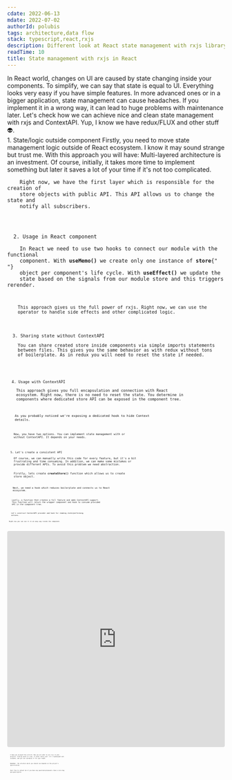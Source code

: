 ```yaml
---
cdate: 2022-06-13
mdate: 2022-07-02
authorId: polubis
tags: architecture,data flow
stack: typescript,react,rxjs
description: Different look at React state management with rxjs library.
readTime: 10
title: State management with rxjs in React
---
```


<Prelude>
  <M>
    In React world, changes on UI are caused by state changing inside your
    components. To simplify, we can say that state is equal to UI.
  </M>
  <M>
    Everything looks very easy if you have simple features. In more advanced
    ones or in a bigger application, state management can cause headaches. If
    you implement it in a wrong way, it can lead to huge problems with
    maintenance later.
  </M>
  <M>
    Let's check how we can achieve nice and clean state management with rxjs and
    ContextAPI.
  </M>
  <Hint hasBg>Yup, I know we have redux/FLUX and other stuff 👽.</Hint>
</Prelude>

<Section>
  <XL>1. State/logic outside component</XL>
  <M>
    Firstly, you need to move state management logic outside of React ecosystem.
    I know it may sound strange but trust me. With this approach you will have:
  </M>
  <List items="Independent testing, Reusability, Option to easy migrate to other technology, Easy to replace the logic" />
  <M>
    Multi-layered architecture is an investment. Of course, initially, it takes
    more time to implement something but later it saves a lot of your time if
    it's not too complicated.
  </M>
  <Code
    description="Behavior what?"
    src="https://raw.githubusercontent.com/polubis/State-management-with-RxJs-in-React/main/src/snippets/simple-store.tsx"
  />
  <M>
    Right now, we have the first layer which is responsible for the creation of
    store objects with public API. This API allows us to change the state and
    notify all subscribers.
  </M>
</Section>

<Section>
  <XL>2. Usage in React component</XL>
  <M>
    In React we need to use two hooks to connect our module with the functional
    component. With <B>useMemo()</B> we create only one instance of <B>store</B>{" "}
    object per component's life cycle. With <B>useEffect()</B> we update the
    state based on the signals from our module store and this triggers rerender.
  </M>
  <Code
    description="Hello React component"
    src="https://raw.githubusercontent.com/polubis/State-management-with-RxJs-in-React/main/src/snippets/usage-in-component.tsx"
  />
  <M>
    This approach gives us the full power of rxjs. Right now, we can use the
    operator to handle side effects and other complicated logic.
  </M>
</Section>

<Section>
  <XL>3. Sharing state without ContextAPI</XL>
  <M>
    You can share created store inside components via simple imports statements
    between files. This gives you the same behavior as with redux without tons
    of boilerplate. As in redux you will need to reset the state if needed.
  </M>
  <Code
    description="Works but you can modularize that thing"
    src="https://raw.githubusercontent.com/polubis/State-management-with-RxJs-in-React/main/src/snippets/sharing-state-without-context-api.tsx"
  />
</Section>

<Section>
  <XL>4. Usage with ContextAPI</XL>
  <M>
    This approach gives you full encapsulation and connection with React
    ecosystem. Right now, there is no need to reset the state. You determine in
    components where dedicated store API can be exposed in the component tree.
  </M>
  <Code
    description="ContextAPI implementation"
    src="https://raw.githubusercontent.com/polubis/State-management-with-RxJs-in-React/main/src/snippets/sharing-state-with-context-api.tsx"
  />
  <M>
    As you probably noticed we're exposing a dedicated hook to hide Context
    details.
  </M>
  <Code
    description="ContextAPI Consuming"
    src="https://raw.githubusercontent.com/polubis/State-management-with-RxJs-in-React/main/src/snippets/consuming-shared-context-state.tsx"
  />
  <M>
    Now, you have two options. You can implement state management with or
    without ContextAPI. It depends on your needs.
  </M>
</Section>

<Section>
  <XL>5. Let's create a consistent API</XL>
  <M>
    Of course, we can manually write this code for every feature, but it's a bit
    frustrating and time consuming. In addition, we can make some mistakes or
    provide different APIs. To avoid this problem we need abstraction.
  </M>
  <M>
    Firstly, lets create <B>createStore()</B> function which allows us to create
    store object.
  </M>
  <Code
    description="Factory method"
    src="https://raw.githubusercontent.com/polubis/State-management-with-RxJs-in-React/main/src/framework/createStore.ts"
  />
  <M>
    Next, we need a hook which reduces boilerplate and connects us to React
    ecosystem.
  </M>
  <Code
    description="Hook for connection with React"
    src="https://raw.githubusercontent.com/polubis/State-management-with-RxJs-in-React/main/src/framework/useStore.tsx"
  />
  <M>
    Lastly, a function that creates a full feature and adds ContextAPI support.
    This function will return the wrapper component and hook to consume provided
    API in the component tree.
  </M>
  <Code
    description="Connection with ContextAPI"
    src="https://raw.githubusercontent.com/polubis/State-management-with-RxJs-in-React/main/src/framework/createContextStore.tsx"
  />
  <M>
    Let's construct ContextAPI provider and hook for reading state/performing
    actions.
  </M>
  <Code
    description="Fast and without boilerplate"
    src="https://raw.githubusercontent.com/polubis/State-management-with-RxJs-in-React/main/src/final/ChatProvider.tsx"
  />
  <M>Right now you can use it in an easy way inside the component.</M>
  <Code
    description="Usage"
    src="https://raw.githubusercontent.com/polubis/State-management-with-RxJs-in-React/main/src/final/Chat.tsx"
  />
</Section>

<Example>
  <iframe
    src="https://codesandbox.io/embed/state-management-with-rxjs-in-react-qnccgq?fontsize=14&hidenavigation=1&theme=dark"
    style="width:100%; height:500px; border:0; border-radius: 4px; overflow:hidden;"
    title="State management with RxJs in React"
    allow="accelerometer; ambient-light-sensor; camera; encrypted-media; geolocation; gyroscope; hid; microphone; midi; payment; usb; vr; xr-spatial-tracking"
    sandbox="allow-forms allow-modals allow-popups allow-presentation allow-same-origin allow-scripts"
  ></iframe>
</Example>

<Summary>
  <M>
    I hope you enjoyed this article. Now you are able to use rxjs in your
    projects. From my point of view, it works really well. It's lightweight and
    scalable, and you can customize it for your needs.
  </M>
  <M>
    Remember, the solution which you should use depends on the project's
    specification.
  </M>
  <M>
    Feel free to contact me if you have any questions/proposals. Have a nice day
    and good health!
  </M>
</Summary>
